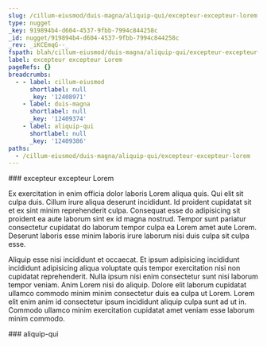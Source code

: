 ```yaml
---
slug: /cillum-eiusmod/duis-magna/aliquip-qui/excepteur-excepteur-lorem
type: nugget
_key: 919894b4-d604-4537-9fbb-7994c844258c
_id: nugget/919894b4-d604-4537-9fbb-7994c844258c
_rev: _iKCEmqG--_
fspath: blah/cillum-eiusmod/duis-magna/aliquip-qui/excepteur-excepteur-lorem.md
label: excepteur excepteur Lorem
pageRefs: {}
breadcrumbs:
  - - label: cillum-eiusmod
      shortlabel: null
      _key: '12408971'
    - label: duis-magna
      shortlabel: null
      _key: '12409374'
    - label: aliquip-qui
      shortlabel: null
      _key: '12409386'
paths:
  - /cillum-eiusmod/duis-magna/aliquip-qui/excepteur-excepteur-lorem
---
```


<NuggetArea>
<Nugget slug="/cillum-eiusmod/duis-magna/aliquip-qui/excepteur-excepteur-lorem" type="nugget" _key="919894b4-d604-4537-9fbb-7994c844258c" _id="nugget/919894b4-d604-4537-9fbb-7994c844258c" _rev="_iKCEmqG--_" fspath="blah/cillum-eiusmod/duis-magna/aliquip-qui/excepteur-excepteur-lorem.md" label="excepteur excepteur Lorem" paths="/cillum-eiusmod/duis-magna/aliquip-qui/excepteur-excepteur-lorem">
<NuggetBody>
### excepteur excepteur Lorem

Ex exercitation in enim officia dolor laboris Lorem aliqua quis. Qui elit sit culpa duis. Cillum irure aliqua deserunt incididunt. Id proident cupidatat sit et ex sint minim reprehenderit culpa. Consequat esse do adipisicing sit proident ea aute laborum sint ex id magna nostrud. Tempor sunt pariatur consectetur cupidatat do laborum tempor culpa ea Lorem amet aute Lorem. Deserunt laboris esse minim laboris irure laborum nisi duis culpa sit culpa esse.

Aliquip esse nisi incididunt et occaecat. Et ipsum adipisicing incididunt incididunt adipisicing aliqua voluptate quis tempor exercitation nisi non cupidatat reprehenderit. Nulla ipsum nisi enim consectetur sunt nisi laborum tempor veniam. Anim Lorem nisi do aliquip. Dolore elit laborum cupidatat ullamco commodo minim minim consectetur duis ea culpa ut Lorem. Lorem elit enim anim id consectetur ipsum incididunt aliquip culpa sunt ad ut in. Commodo ullamco minim exercitation cupidatat amet veniam esse laborum minim commodo.

</NuggetBody>
<Breadcrumbs>
<Crumbs>
<Crumb _key="12408971" label="cillum-eiusmod" /><Crumb _key="12409374" label="duis-magna" /><Crumb _key="12409386" label="aliquip-qui" />
</Crumbs>
</Breadcrumbs>
</Nugget>

<NuggetsInbound>
</NuggetsInbound>
<NuggetsOutbound>
</NuggetsOutbound>
</NuggetArea>
<PassagesInbound>
<Passage direction="inbound" type="passage" _key="12409386" _id="passage/12409386" _rev="_iKCEmqC---" label="aliquip-qui" passage="aliquip-qui" fspath="blah/cillum-eiusmod/duis-magna/aliquip-qui" paths="/cillum-eiusmod/duis-magna/aliquip-qui" slug="/cillum-eiusmod/duis-magna/aliquip-qui">
<NuggetBody>
### aliquip-qui

</NuggetBody>
<Breadcrumbs>
<Crumbs>
<Crumb _key="12408971" label="cillum-eiusmod" /><Crumb _key="12409374" label="duis-magna" />
</Crumbs>
</Breadcrumbs>
</Passage>

</PassagesInbound>
<PassagesOutbound>
</PassagesOutbound>